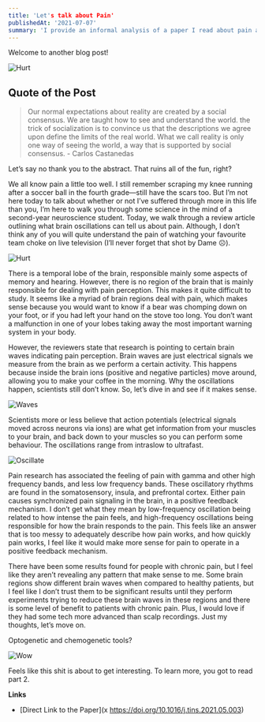 ```yaml
---
title: 'Let's talk about Pain'
publishedAt: '2021-07-07'
summary: 'I provide an informal analysis of a paper I read about pain and brain oscillations.'
---
```


Welcome to another blog post!

![Hurt](/images/hurt.gif)

## Quote of the Post
> Our normal expectations about reality are created by a social consensus. We are taught how to see and understand the world. the trick of socialization is to convince us that the descriptions we agree upon define the limits of the real world. What we call reality is only one way of seeing the world, a way that is supported by social consensus. - Carlos Castanedas

Let’s say no thank you to the abstract. That ruins all of the fun, right? 

We all know pain a little too well. I still remember scraping my knee running after a soccer ball in the fourth grade—still have the scars too. But I’m not here today to talk about whether or not I’ve suffered through more in this life than you, I’m here to walk you through some science in the mind of a second-year neuroscience student. Today, we walk through a review article outlining what brain oscillations can tell us about pain. Although, I don’t think any of you will quite understand the pain of watching your favourite team choke on live television (I’ll never forget that shot by Dame ☹).

![Hurt](/images/dame.gif)

There is a temporal lobe of the brain, responsible mainly some aspects of memory and hearing. However, there is no region of the brain that is mainly responsible for dealing with pain perception. This makes it quite difficult to study. It seems like a myriad of brain regions deal with pain, which makes sense because you would want to know if a bear was chomping down on your foot, or if you had left your hand on the stove too long. You don’t want a malfunction in one of your lobes taking away the most important warning system in your body. 

However, the reviewers state that research is pointing to certain brain waves indicating pain perception. Brain waves are just electrical signals we measure from the brain as we perform a certain activity. This happens because inside the brain ions (positive and negative particles) move around, allowing you to make your coffee in the morning. Why the oscillations happen, scientists still don’t know. So, let’s dive in and see if it makes sense.

![Waves](/images/waves.jpg)

Scientists more or less believe that action potentials (electrical signals moved across neurons via ions) are what get information from your muscles to your brain, and back down to your muscles so you can perform some behaviour. The oscillations range from intraslow to ultrafast. 
  
![Oscillate](/images/waves.jpg)

Pain research has associated the feeling of pain with gamma and other high frequency bands, and less low frequency bands. These oscillatory rhythms are found in the somatosensory, insula, and prefrontal cortex. Either pain causes synchronized pain signaling in the brain, in a positive feedback mechanism. I don’t get what they mean by low-frequency oscillation being related to how intense the pain feels, and high-frequency oscillations being responsible for how the brain responds to the pain. This feels like an answer that is too messy to adequately describe how pain works, and how quickly pain works, I feel like it would make more sense for pain to operate in a positive feedback mechanism.

There have been some results found for people with chronic pain, but I feel like they aren’t revealing any pattern that make sense to me. Some brain regions show different brain waves when compared to healthy patients, but I feel like I don’t trust them to be significant results until they perform experiments trying to reduce these brain waves in these regions and there is some level of benefit to patients with chronic pain. Plus, I would love if they had some tech more advanced than scalp recordings. Just my thoughts, let’s move on.

Optogenetic and chemogenetic tools?

![Wow](/images/wow.gif)

Feels like this shit is about to get interesting. To learn more, you got to read part 2. 

**Links**
- [Direct Link to the Paper](x https://doi.org/10.1016/j.tins.2021.05.003)

